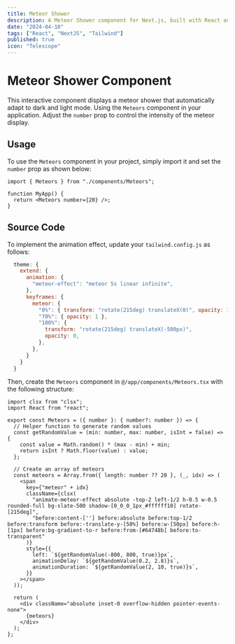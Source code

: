 ```yaml
---
title: Meteor Shower
description: A Meteor Shower component for Next.js, built with React and styled using TailwindCSS.
date: "2024-04-10"
tags: ["React", "NextJS", "Tailwind"]
published: true
icon: "Telescope"
---
```



# Meteor Shower Component

This interactive component displays a meteor shower that automatically adapt to dark and light mode. Using the `Meteors` component in your application. Adjust the `number` prop to control the intensity of the meteor display.

<div 
    className="max-w-full h-64 relative overflow-hidden border border-zinc-500 rounded-lg"
    style={{
        background: 'linear-gradient(100deg, #18181b 50%, #f4f4f5 50%)'
    }}
>
    <Meteors number={10} />
</div>

## Usage

To use the `Meteors` component in your project, simply import it and set the `number` prop as shown below:

```tsx
import { Meteors } from "./components/Meteors";

function MyApp() {
  return <Meteors number={20} />;
}
```

## Source Code

To implement the animation effect, update your `tailwind.config.js` as follows:

```js
  theme: {
    extend: {
      animation: {
        "meteor-effect": "meteor 5s linear infinite",
      },
      keyframes: {
        meteor: {
          "0%": { transform: "rotate(215deg) translateX(0)", opacity: 1 },
          "70%": { opacity: 1 },
          "100%": {
            transform: "rotate(215deg) translateX(-500px)",
            opacity: 0,
          },
        },
      }
    }
  }
```

Then, create the `Meteors` component in `@/app/components/Meteors.tsx` with the following structure:

```tsx
import clsx from "clsx";
import React from "react";

export const Meteors = ({ number }: { number?: number }) => {
  // Helper function to generate random values
  const getRandomValue = (min: number, max: number, isInt = false) => {
    const value = Math.random() * (max - min) + min;
    return isInt ? Math.floor(value) : value;
  };

  // Create an array of meteors
  const meteors = Array.from({ length: number ?? 20 }, (_, idx) => (
    <span
      key={"meteor" + idx}
      className={clsx(
        "animate-meteor-effect absolute -top-2 left-1/2 h-0.5 w-0.5 rounded-full bg-slate-500 shadow-[0_0_0_1px_#ffffff10] rotate-[215deg]",
        "before:content-[''] before:absolute before:top-1/2 before:transform before:-translate-y-[50%] before:w-[50px] before:h-[1px] before:bg-gradient-to-r before:from-[#64748b] before:to-transparent"
      )}
      style={{
        left: `${getRandomValue(-800, 800, true)}px`,
        animationDelay: `${getRandomValue(0.2, 2.8)}s`,
        animationDuration: `${getRandomValue(2, 10, true)}s`,
      }}
    ></span>
  ));

  return (
    <div className="absolute inset-0 overflow-hidden pointer-events-none">
      {meteors}
    </div>
  );
};
```
